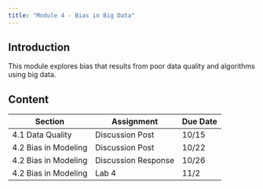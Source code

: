 ```yaml
---
title: "Module 4 - Bias in Big Data"
---
```


## Introduction

This module explores bias that results from poor data quality and algorithms using big data.

## Content

| Section              | Assignment          | Due Date |
|----------------------|---------------------|----------|
| 4.1 Data Quality     | Discussion Post     | 10/15    |
| 4.2 Bias in Modeling | Discussion Post     | 10/22    |
| 4.2 Bias in Modeling | Discussion Response | 10/26    |
| 4.2 Bias in Modeling | Lab 4               | 11/2     |
